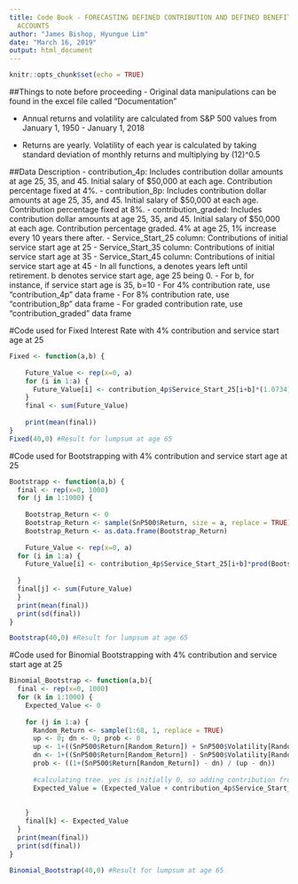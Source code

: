 ```yaml
---
title: Code Book - FORECASTING DEFINED CONTRIBUTION AND DEFINED BENEFIT RETIREMENT
  ACCOUNTS
author: "James Bishop, Hyungue Lim"
date: "March 16, 2019"
output: html_document
---
```


```r
knitr::opts_chunk$set(echo = TRUE)
```

##Things to note before proceeding
- Original data manipulations can be found in the excel file called "Documentation"

- Annual returns and volatility are calculated from S&P 500 values from January 1, 1950 - January 1, 2018

- Returns are yearly. Volatility of each year is calculated by taking standard deviation of monthly returns and multiplying by (12)^0.5

##Data Description
- contribution_4p: Includes contribution dollar amounts at age 25, 35, and 45. Initial salary of $50,000 at each age. Contribution percentage fixed at 4%. 
- contribution_8p: Includes contribution dollar amounts at age 25, 35, and 45. Initial salary of $50,000 at each age. Contribution percentage fixed at 8%. 
- contribution_graded: Includes contribution dollar amounts at age 25, 35, and 45. Initial salary of $50,000 at each age. Contribution percentage graded. 4% at age 25, 1% increase every 10 years there after.
- Service_Start_25 column: Contributions of initial service start age at 25
- Service_Start_35 column: Contributions of initial service start age at 35
- Service_Start_45 column: Contributions of initial service start age at 45
- In all functions, a denotes years left until retirement. b denotes service start age, age 25 being 0.
- For b, for instance, if service start age is 35, b=10
- For 4% contribution rate, use "contribution_4p" data frame
- For 8% contribution rate, use "contribution_8p" data frame
- For graded contribution rate, use "contribution_graded" data frame

#Code used for Fixed Interest Rate with 4% contribution and service start age at 25
```r
Fixed <- function(a,b) {
  
    Future_Value <- rep(x=0, a)
    for (i in 1:a) {
      Future_Value[i] <- contribution_4p$Service_Start_25[i+b]*(1.0734)^(a-i+1)
    }
    final <- sum(Future_Value)
    
    print(mean(final))
}
Fixed(40,0) #Result for lumpsum at age 65
```

#Code used for Bootstrapping with 4% contribution and service start age at 25
```r
Bootstrapp <- function(a,b) {
  final <- rep(x=0, 1000)
  for (j in 1:1000) {
    
    Bootstrap_Return <- 0
    Bootstrap_Return <- sample(SnP500$Return, size = a, replace = TRUE)
    Bootstrap_Return <- as.data.frame(Bootstrap_Return)
    
    Future_Value <- rep(x=0, a)
  for (i in 1:a) {
    Future_Value[i] <- contribution_4p$Service_Start_25[i+b]*prod(Bootstrap_Return$Bootstrap_Return[i:a])
    
  }
  final[j] <- sum(Future_Value)
  }
  print(mean(final))
  print(sd(final))
}

Bootstrap(40,0) #Result for lumpsum at age 65
```

#Code used for Binomial Bootstrapping with 4% contribution and service start age at 25
```r
Binomial_Bootstrap <- function(a,b){
  final <- rep(x=0, 1000)
  for (k in 1:1000) {
    Expected_Value <- 0
    
    for (j in 1:a) { 
      Random_Return <- sample(1:68, 1, replace = TRUE)
      up <- 0; dn <- 0; prob <- 0
      up <- 1+((SnP500$Return[Random_Return]) + SnP500$Volatility[Random_Return])
      dn <- 1+((SnP500$Return[Random_Return]) - SnP500$Volatility[Random_Return])
      prob <- ((1+(SnP500$Return[Random_Return]) - dn) / (up - dn))
      
      #calculating tree. yes is initially 0, so adding contribution from the beginning is ok.
      Expected_Value = (Expected_Value + contribution_4p$Service_Start_25[j+b]) * up * prob + (Expected_Value+ contribution_4p$Service_Start_25[j+b]) * dn * (1 - prob)
      
      
    }
    final[k] <- Expected_Value
  }
  print(mean(final))
  print(sd(final))
}

Binomial_Bootstrap(40,0) #Result for lumpsum at age 65
```